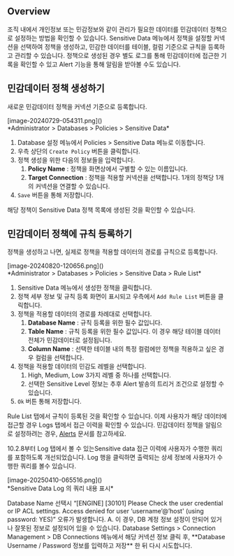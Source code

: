 
## Overview
조직 내에서 개인정보 또는 민감정보와 같이 관리가 필요한 데이터를 민감데이터 정책으로 설정하는 방법을 확인할 수 있습니다. Sensitive Data 메뉴에서 정책을 설정할 커넥션을 선택하여 정책을 생성하고, 민감한 데이터를 테이블, 컬럼 기준으로 규칙을 등록하고 관리할 수 있습니다. 정책으로 생성된 경우 별도 로그를 통해 민감데이터에 접근한 기록을 확인할 수 있고 Alert 기능을 통해 알림을 받아볼 수도 있습니다.



## 민감데이터 정책 생성하기
새로운 민감데이터 정책을 커넥션 기준으로 등록합니다.

<p align="center">
<div>[image-20240729-054311.png]()</div>
*Administrator &gt; Databases &gt; Policies &gt; Sensitive Data*
</p>

1. Database 설정 메뉴에서 Policies &gt; Sensitive Data 메뉴로 이동합니다.
2. 우측 상단의 `Create Policy` 버튼을 클릭합니다.
3. 정책 생성을 위한 다음의 정보들을 입력합니다.
    1. **Policy Name**  : 정책을 화면상에서 구별할 수 있는 이름입니다.
    2. **Target Connection**  : 정책을 적용할 커넥션을 선택합니다. 1개의 정책당 1개의 커넥션을 연결할 수 있습니다.
4. `Save` 버튼을 통해 저장합니다.

해당 정책이 Sensitive Data 정책 목록에 생성된 것을 확인할 수 있습니다.



## 민감데이터 정책에 규칙 등록하기
정책을 생성하고 나면, 실제로 정책을 적용할 데이터의 경로를 규칙으로 등록합니다.

<p align="center">
<div>[image-20240820-120656.png]()</div>
*Administrator &gt; Databases &gt; Policies &gt; Sensitive Data &gt; Rule List*
</p>

1. Sensitive Data 메뉴에서 생성한 정책을 클릭합니다.
2. 정책 세부 정보 및 규칙 등록 화면이 표시되고 우측에서 `Add Rule List` 버튼을 클릭합니다.
3. 정책을 적용할 데이터의 경로를 차례대로 선택합니다.
    1. **Database Name**  : 규칙 등록을 위한 필수 값입니다.
    2. **Table Name**  : 규칙 등록을 위한 필수 값입니다. 이 경우 해당 테이블 데이터 전체가 민감데이터로 설정됩니다.
    3. **Column Name**  : 선택한 테이블 내의 특정 컬럼에만 정책을 적용하고 싶은 경우 컬럼을 선택합니다.
4. 정책을 적용할 데이터의 민감도 레벨을 선택합니다.
    1. High, Medium, Low 3가지 레벨 중 하나를 선택합니다.
    2. 선택한 Sensitive Level 정보는 추후 Alert 발송의 트리거 조건으로 설정할 수 있습니다.
5. `Ok` 버튼 통해 저장합니다.

Rule List 탭에서 규칙이 등록된 것을 확인할 수 있습니다. 이제 사용자가 해당 데이터에 접근할 경우 Logs 탭에서 접근 이력을 확인할 수 있습니다. 민감데이터 정책을 알림으로 설정하려는 경우, [Alerts](Alerts) 문서를 참고하세요.

<Callout type="info">
10.2.8부터 Log 탭에서 볼 수 있는Sensitive data 접근 이력에 사용자가 수행한 쿼리를 포함하도록 개선되었습니다. Log 행을 클릭하면 출력되는 상세 정보에 사용자가 수행한 쿼리를 볼수 있습니다. 
<p align="center">
<div>[image-20250410-065516.png]()</div>
*Sensitive Data Log 의 쿼리 내용 표시*
</p>
</Callout>

<Callout type="important">
Database Name 선택시 “[ENGINE] [30101] Please Check the user credential or IP ACL settings. Access denied for user ‘username’@’host' (using password: YES)” 오류가 발생합니다. 
A. 이 경우, DB 계정 정보 설정이 안되어 있거나 잘못된 정보로 설정되어 있을 수 있습니다. Database Settings &gt; Connection Management &gt; DB Connections 메뉴에서 해당 커넥션 정보 클릭 후, **Database Username / Password 정보를 입력하고 저장** 한 뒤 다시 시도합니다. 
</Callout>
